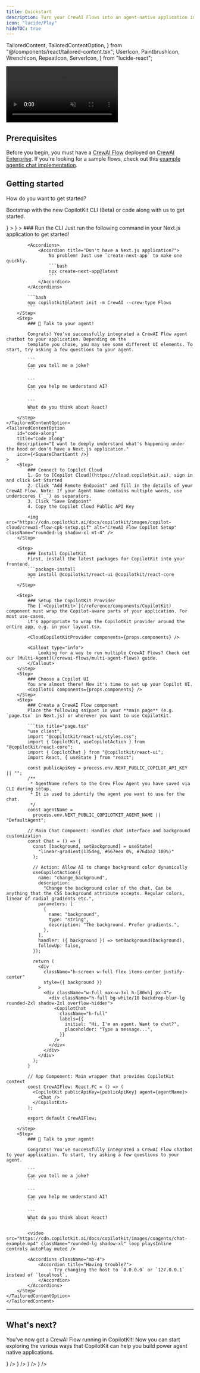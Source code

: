 ```yaml
---
title: Quickstart
description: Turn your CrewAI Flows into an agent-native application in 10 minutes.
icon: "lucide/Play"
hideTOC: true
---
```


  TailoredContent,
  TailoredContentOption,
} from "@/components/react/tailored-content.tsx";
  UserIcon,
  PaintbrushIcon,
  WrenchIcon,
  RepeatIcon,
  ServerIcon,
} from "lucide-react";

<video
  src="https://cdn.copilotkit.ai/docs/copilotkit/images/coagents/chat-example.mp4"
  className="rounded-lg shadow-xl"
  loop
  playsInline
  controls
  autoPlay
  muted
/>

## Prerequisites

Before you begin, you must have a [CrewAI Flow](https://docs.crewai.com/guides/flows/first-flow) deployed on [CrewAI Enterprise](https://docs.crewai.com/enterprise/introduction). If you're looking for a sample flows, check out this [example agentic chat implementation](https://github.com/suhasdeshpande/agentic_chat).

## Getting started

<Steps>
<TailoredContent
    className="step"
    id="path"
    header={
        <div>
            <p className="text-xl font-semibold">How do you want to get started?</p>
            <p className="text-base">
                Bootstrap with the new <span className="text-indigo-500 dark:text-indigo-400">CopilotKit CLI (Beta)</span> or code along with us to get started.
            </p>
        </div>
    }
>
    <TailoredContentOption
        id="cli"
        title="Use the CopilotKit CLI (NextJS only)"
        description="I have a Next.js application and want to get started quickly."
        icon={<SquareTerminal />}
    >
        <Step>
            ### Run the CLI
            Just run the following command in your Next.js application to get started!

            <Accordions>
                <Accordion title="Don't have a Next.js application?">
                    No problem! Just use `create-next-app` to make one quickly.
                    ```bash
                    npx create-next-app@latest
                    ```
                </Accordion>
            </Accordions>

            ```bash
            npx copilotkit@latest init -m CrewAI --crew-type Flows
            ```
        </Step>
        <Step>
            ### 🎉 Talk to your agent!

            Congrats! You've successfully integrated a CrewAI Flow agent chatbot to your application. Depending on the
            template you chose, you may see some different UI elements. To start, try asking a few questions to your agent.

            ```
            Can you tell me a joke?
            ```

            ```
            Can you help me understand AI?
            ```

            ```
            What do you think about React?
            ```
        </Step>
    </TailoredContentOption>
    <TailoredContentOption
        id="code-along"
        title="Code along"
        description="I want to deeply understand what's happening under the hood or don't have a Next.js application."
        icon={<SquareChartGantt />}
    >
        <Step>
            ### Connect to Copilot Cloud
            1. Go to [Copilot Cloud](https://cloud.copilotkit.ai), sign in and click Get Started
            2. Click "Add Remote Endpoint" and fill in the details of your CrewAI Flow. Note: If your Agent Name contains multiple words, use underscores (`_`) as separators.
            3. Click "Save Endpoint"
            4. Copy the Copilot Cloud Public API Key

            <img src="https://cdn.copilotkit.ai/docs/copilotkit/images/copilot-cloud/crewai-flow-cpk-setup.gif" alt="CrewAI Flow Copilot Setup" className="rounded-lg shadow-xl mt-4" />
        </Step>

        <Step>
            ### Install CopilotKit
            First, install the latest packages for CopilotKit into your frontend.
            ```package-install
            npm install @copilotkit/react-ui @copilotkit/react-core
            ```
        </Step>

        <Step>
            ### Setup the CopilotKit Provider
            The [`<CopilotKit>`](/reference/components/CopilotKit) component must wrap the Copilot-aware parts of your application. For most use-cases,
            it's appropriate to wrap the CopilotKit provider around the entire app, e.g. in your layout.tsx.

            <CloudCopilotKitProvider components={props.components} />

            <Callout type="info">
                Looking for a way to run multiple CrewAI Flows? Check out our [Multi-Agent](/crewai-flows/multi-agent-flows) guide.
            </Callout>
        </Step>
        <Step>
            ### Choose a Copilot UI
            You are almost there! Now it's time to set up your Copilot UI.
            <CopilotUI components={props.components} />
        </Step>
        <Step>
            ### Create a CrewAI Flow component
            Place the following snippet in your **main page** (e.g. `page.tsx` in Next.js) or wherever you want to use CopilotKit.

            ```tsx title="page.tsx"
            "use client";
            import "@copilotkit/react-ui/styles.css";
            import { CopilotKit, useCopilotAction } from "@copilotkit/react-core";
            import { CopilotChat } from "@copilotkit/react-ui";
            import React, { useState } from "react";

            const publicApiKey = process.env.NEXT_PUBLIC_COPILOT_API_KEY || "";
            /**
             * AgentName refers to the Crew Flow Agent you have saved via CLI during setup.
             * It is used to identify the agent you want to use for the chat.
             */
            const agentName =
              process.env.NEXT_PUBLIC_COPILOTKIT_AGENT_NAME || "DefaultAgent";

            // Main Chat Component: Handles chat interface and background customization
            const Chat = () => {
              const [background, setBackground] = useState(
                "linear-gradient(135deg, #667eea 0%, #764ba2 100%)"
              );

              // Action: Allow AI to change background color dynamically
              useCopilotAction({
                name: "change_background",
                description:
                  "Change the background color of the chat. Can be anything that the CSS background attribute accepts. Regular colors, linear of radial gradients etc.",
                parameters: [
                  {
                    name: "background",
                    type: "string",
                    description: "The background. Prefer gradients.",
                  },
                ],
                handler: ({ background }) => setBackground(background),
                followUp: false,
              });

              return (
                <div
                  className="h-screen w-full flex items-center justify-center"
                  style={{ background }}
                >
                  <div className="w-full max-w-3xl h-[80vh] px-4">
                    <div className="h-full bg-white/10 backdrop-blur-lg rounded-2xl shadow-2xl overflow-hidden">
                      <CopilotChat
                        className="h-full"
                        labels={{
                          initial: "Hi, I'm an agent. Want to chat?",
                          placeholder: "Type a message...",
                        }}
                      />
                    </div>
                  </div>
                </div>
              );
            }

            // App Component: Main wrapper that provides CopilotKit context
            const CrewAIFlow: React.FC = () => (
              <CopilotKit publicApiKey={publicApiKey} agent={agentName}>
                <Chat />
              </CopilotKit>
            );

            export default CrewAIFlow;
            ```
        </Step>
        <Step>
            ### 🎉 Talk to your agent!

            Congrats! You've successfully integrated a CrewAI Flow chatbot to your application. To start, try asking a few questions to your agent.

            ```
            Can you tell me a joke?
            ```

            ```
            Can you help me understand AI?
            ```

            ```
            What do you think about React?
            ```

            <video src="https://cdn.copilotkit.ai/docs/copilotkit/images/coagents/chat-example.mp4" className="rounded-lg shadow-xl" loop playsInline controls autoPlay muted />

            <Accordions className="mb-4">
                <Accordion title="Having trouble?">
                    - Try changing the host to `0.0.0.0` or `127.0.0.1` instead of `localhost`.
                </Accordion>
            </Accordions>
        </Step>
    </TailoredContentOption>
    </TailoredContent>

</Steps>

---

## What's next?

You've now got a CrewAI Flow running in CopilotKit! Now you can start exploring the various ways that CopilotKit
can help you build power agent native applications.

<Cards>
  <Card
    title="Implement Human in the Loop"
    description="Allow your users and agents to collaborate together on tasks."
    href="/crewai-flows/human-in-the-loop"
    icon={<UserIcon />}
  />
  <Card
    title="Utilize the Shared State"
    description="Learn how to synchronize your agent's state with your UI's state, and vice versa."
    href="/crewai-flows/shared-state"
    icon={<RepeatIcon />}
  />
  <Card
    title="Add some generative UI"
    description="Render your agent's progress and output in the UI."
    href="/crewai-flows/generative-ui"
    icon={<PaintbrushIcon />}
  />
  <Card
    title="Setup frontend actions"
    description="Give your agent the ability to call frontend tools, directly updating your application."
    href="/crewai-flows/frontend-actions"
    icon={<WrenchIcon />}
  />
</Cards>
